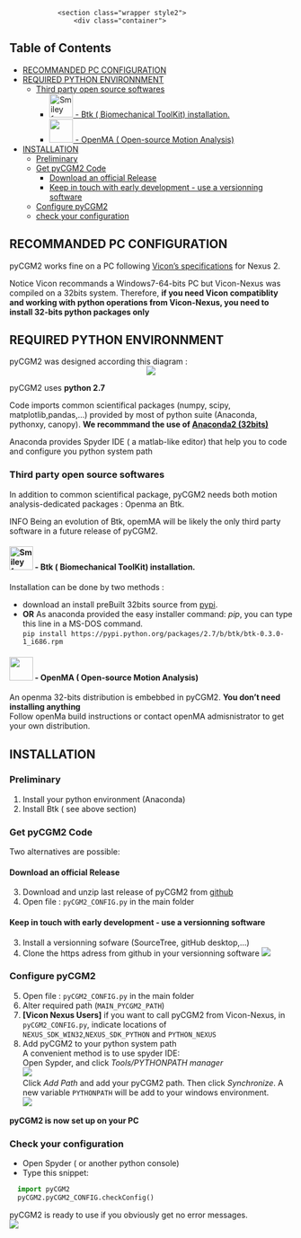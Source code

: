 <!---
output:
  html_document:
    toc: true
    toc_depth: 5
--->


<!--html_preserve-->
				<section class="wrapper style2">
					<div class="container">
<!--/html_preserve-->


<div class="jumbotron">
# Table of Contents
<ul>
<li><a href="#recommanded-pc-configuration">RECOMMANDED PC CONFIGURATION</a></li>
<li><a href="#required-python-environnment">REQUIRED PYTHON ENVIRONNMENT</a><ul>
<li><a href="#third-party-open-source-softwares">Third party open source softwares</a><ul>
<li><a href="#btk-biomechanical-toolkit-installation."><img src="images/btk-128.png" alt="Smiley face" height="42" width="42"> - Btk ( Biomechanical ToolKit) installation.</a></li>
<li><a href="#openma-open-motion-analysis"><img src="images/opemMA.png"  height="42" width="42"> - OpenMA ( Open-source Motion Analysis)</a></li>
</ul></li>
</ul></li>
<li><a href="#installation">INSTALLATION</a><ul>
<li><a href="#preliminary">Preliminary</a></li>
<li><a href="#get-pycgm2-code">Get pyCGM2 Code</a><ul>
<li><a href="#download-an-official-release">Download an official Release</a></li>
<li><a href="#keep-in-touch-with-early-development---use-a-versionning-software">Keep in touch with early development - use a versionning software</a></li>
</ul></li>
<li><a href="#configure-pycgm2">Configure pyCGM2</a></li>
<li><a href="#check-your-configuration">check your configuration</a></li>
</ul></li>
</ul>
</div>







## RECOMMANDED PC CONFIGURATION 

pyCGM2 works fine on a PC following [Vicon's specifications](https://www.vicon.com/faqs)  for Nexus 2.


<!--html_preserve--> 
<div class="alert alert-dismissible alert-warning">
  <p>Notice Vicon recommands a Windows7-64-bits PC but Vicon-Nexus was compiled on a 32bits system. Therefore, <b> if you need Vicon compatiblity and working with python operations from Vicon-Nexus, you need to install 32-bits python packages only</b></p>
</div>
<!--/html_preserve-->


## REQUIRED  PYTHON ENVIRONNMENT 


pyCGM2 was designed according this diagram :
<center>
  <img src="diagrams/diagramPyCGM2.png"><br>
</center>

pyCGM2 uses **python 2.7**

Code imports common scientifical packages (numpy, scipy, matplotlib,pandas,...) provided by most of python suite (Anaconda, pythonxy, canopy). **We recommmand the use of [Anaconda2 (32bits)](https://www.continuum.io/downloads)**

Anaconda provides Spyder IDE ( a matlab-like editor) that help you to code and configure you python system path


### Third party open source softwares

In addition to common scientifical package, pyCGM2 needs both motion analysis-dedicated packages : Openma an Btk.

<span class="label label-info">INFO</span> Being an evolution of Btk, opemMA will be likely the only third party software in a future release of pyCGM2.

####  <img src="images/btk-128.png" alt="Smiley face" height="42" width="42"> - Btk ( Biomechanical ToolKit) installation. 


Installation can be done by two methods : 

 * download an install preBuilt 32bits source from [pypi]( https://pypi.python.org/pypi/btk/0.3).</li>
 * **OR** As anaconda provided the easy installer command: *pip*, you can type this line in a MS-DOS command.<br/>
 `pip install https://pypi.python.org/packages/2.7/b/btk/btk-0.3.0-1_i686.rpm` </li>

 
   
####  <img src="images/opemMA.png"  height="42" width="42"> - OpenMA ( Open-source Motion Analysis)

An openma 32-bits distribution is embebbed in pyCGM2. **You don't need installing anything**<br/> 
Follow openMa build instructions or contact openMA admisnistrator to get your own distribution. 


## INSTALLATION


### Preliminary 

 1. Install your python environment (Anaconda)
 2. Install Btk ( see above section)


### Get pyCGM2 Code

Two alternatives are possible: 

#### Download an official Release

 3. Download and unzip last release of  pyCGM2 from [github](https://github.com/pyCGM2/pyCGM2/releases)
 4. Open file : `pyCGM2_CONFIG.py` in the main folder


#### Keep in touch with early development - use a versionning software

 3. Install a versionning sofware (SourceTree, gitHub desktop,...)  
 4. Clone the https adress from github in your versionning software
  <img src="images/install/github/github-clone.png"><br>


### Configure pyCGM2 

 
 5. Open file : `pyCGM2_CONFIG.py` in the main folder
 6. Alter required path (`MAIN_PYCGM2_PATH`)
 7. **[Vicon Nexus Users]** if you want to call pyCGM2 from Vicon-Nexus, in `pyCGM2_CONFIG.py`, indicate locations of `NEXUS_SDK_WIN32`,`NEXUS_SDK_PYTHON` and  `PYTHON_NEXUS`
 8. Add pyCGM2 to your python system path <br>
 A convenient method is to use spyder IDE: <br>
 Open Sypder, and click *Tools/PYTHONPATH manager* <br>
 <img src="images/install/spyder/spyder-pythonpathmanager.png"><br>
 Click *Add Path* and add your pyCGM2 path. Then click *Synchronize*. A new variable `PYTHONPATH` will be add to your windows environment.<br>
<img src="images/install/spyder/spyder-pythonpathmanagerwindow.png"><br>
 
 
**pyCGM2 is now set up on your PC**



### Check your configuration

 * Open Spyder ( or another python console)
 * Type this snippet:
```python
  import pyCGM2
  pyCGM2.pyCGM2_CONFIG.checkConfig()
```

pyCGM2 is ready to use if you obviously get no error messages.<br>
 <img src="images/install/pycgm2-checkConfig-success.png">
 

<!--html_preserve-->
</div>
</section>
<!--/html_preserve-->


